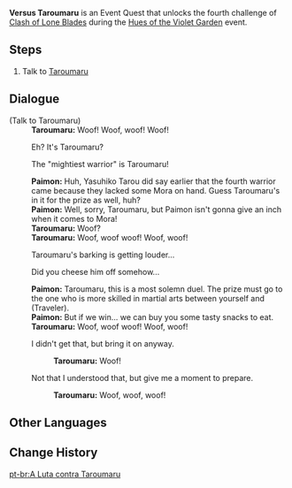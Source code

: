 {{Quest Infobox
|image         = Event Quest Versus Taroumaru.png
|type          = World
|summary       = <!-- editor written summary. quest description goes to dialogue -->
|requirement   = 
|characters    = Taroumaru; Traveler
|startLocation = [[Narukami Island]], [[Inazuma]]
|region        = Inazuma
|area          = Narukami Island
|prev          = Versus Mishima Michitoshi
|next          = 
|other         = 
|event_name    = Hues of the Violet Garden
}}

'''Versus Taroumaru''' is an Event Quest that unlocks the fourth challenge of [[Clash of Lone Blades]] during the [[Hues of the Violet Garden]] event.

==Steps==
# Talk to [[Taroumaru]]

==Dialogue==
{{Quest Description|The one who comes now is your most formidable opponent &mdash; and he is none other than Taroumaru, boss of Komore Teahouse!}}
{{Dialogue start}}
;(Talk to Taroumaru)
:'''Taroumaru:''' Woof! Woof, woof! Woof!
:{{DIcon}} Eh? It's Taroumaru?
:{{DIcon}} The "mightiest warrior" is Taroumaru!
:'''Paimon:''' Huh, Yasuhiko Tarou did say earlier that the fourth warrior came because they lacked some Mora on hand. Guess Taroumaru's in it for the prize as well, huh?
:'''Paimon:''' Well, sorry, Taroumaru, but Paimon isn't gonna give an inch when it comes to Mora!
:'''Taroumaru:''' Woof?
:'''Taroumaru:''' Woof, woof woof! Woof, woof!
:{{DIcon}} Taroumaru's barking is getting louder...
:{{DIcon}} Did you cheese him off somehow...
:'''Paimon:''' Taroumaru, this is a most solemn duel. The prize must go to the one who is more skilled in martial arts between yourself and (Traveler).
:'''Paimon:''' But if we win... we can buy you some tasty snacks to eat.
:'''Taroumaru:''' Woof, woof woof! Woof, woof!
:{{DIcon}} I didn't get that, but bring it on anyway.
::'''Taroumaru:''' Woof!
:{{DIcon}} Not that I understood that, but give me a moment to prepare.
::'''Taroumaru:''' Woof, woof, woof!
{{Dialogue end}}

==Other Languages==
{{Other Languages
|en      = Versus Taroumaru
|zhs     = 与太郎丸之战
|zhs_rm  = Yǔ Tàilángwán zhī Zhàn
|zht     = 與太郎丸之戰
|zht_rm  = Yǔ Tàilángwán zhī Zhàn
|zh_tl   = 
|ja      = 太郎丸との一戦
|ja_rm   = Taroumaru to no Issen{{Assumed}}
|ja_tl   = 
|ko      = 타로마루와의 결투
|ko_rm   = Taromaru-waui Gyeoltu
|ko_tl   = Battle with Taromaru
|es      = El enfrentamiento contra Taroumaru
|es_tl   = 
|fr      = Contre Taroumaru
|fr_tl   = Against Taroumaru
|ru      = Бой с Таромару
|ru_tl   = 
|th      = การประลองกับ Taroumaru
|th_rm   = 
|th_tl   = 
|vi      = Cuộc Chiến Với Taroumaru
|vi_tl   = Battle with Taroumaru
|de      = Kampf gegen Taroumaru
|de_tl   = Fight against Taroumaru
|id      = Melawan Taroumaru
|id_tl   = Versus Taroumaru
|pt      = A Luta contra Taroumaru
|pt_tl   = The Fight versus Taroumaru
}}

==Change History==
{{Change History|2.6}}
[[pt-br:A Luta contra Taroumaru]]